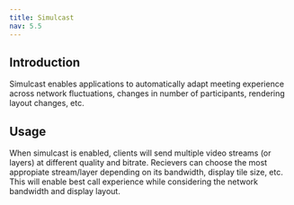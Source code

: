```yaml
---
title: Simulcast
nav: 5.5
---
```


## Introduction

Simulcast enables applications to automatically adapt meeting experience across network fluctuations, changes in number of participants, rendering layout changes, etc.


## Usage

When simulcast is enabled, clients will send multiple video streams (or layers) at different quality and bitrate. Recievers can choose the most appropiate stream/layer depending on its bandwidth, display tile size, etc.
This will enable best call experience while considering the network bandwidth and display layout.

